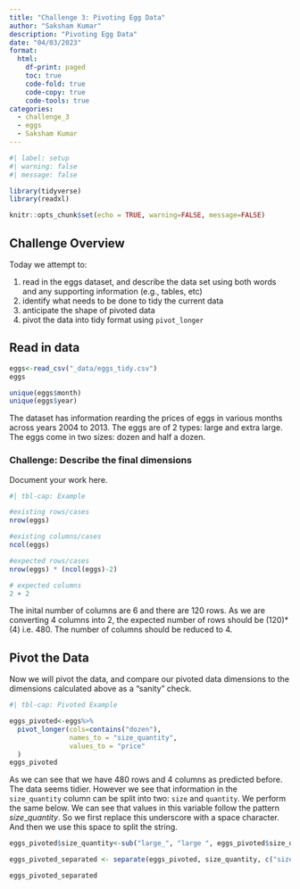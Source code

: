 ```yaml
---
title: "Challenge 3: Pivoting Egg Data"
author: "Saksham Kumar"
description: "Pivoting Egg Data"
date: "04/03/2023"
format:
  html:
    df-print: paged
    toc: true
    code-fold: true
    code-copy: true
    code-tools: true
categories:
  - challenge_3
  - eggs
  - Saksham Kumar
---
```


```r
#| label: setup
#| warning: false
#| message: false

library(tidyverse)
library(readxl)

knitr::opts_chunk$set(echo = TRUE, warning=FALSE, message=FALSE)
```

## Challenge Overview

Today we attempt to:

1.  read in the eggs dataset, and describe the data set using both words and any supporting information (e.g., tables, etc)
2.  identify what needs to be done to tidy the current data
3.  anticipate the shape of pivoted data
4.  pivot the data into tidy format using `pivot_longer`

## Read in data

```r
eggs<-read_csv("_data/eggs_tidy.csv")
eggs
```


```r
unique(eggs$month)
unique(eggs$year)
```

The dataset has information rearding the prices of eggs in various months across years 2004 to 2013. The eggs are of 2 types: large and extra large. The eggs come in two sizes: dozen and half a dozen.

### Challenge: Describe the final dimensions

Document your work here.

```r
#| tbl-cap: Example

#existing rows/cases
nrow(eggs)

#existing columns/cases
ncol(eggs)

#expected rows/cases
nrow(eggs) * (ncol(eggs)-2)

# expected columns 
2 + 2
```
The inital number of columns are 6 and there are 120 rows. As we are converting 4 columns into 2, the expected number of rows should be (120)*(4) i.e. 480. The number of columns should be reduced to 4.

## Pivot the Data

Now we will pivot the data, and compare our pivoted data dimensions to the dimensions calculated above as a "sanity" check.

```r
#| tbl-cap: Pivoted Example

eggs_pivoted<-eggs%>%
  pivot_longer(cols=contains("dozen"), 
               names_to = "size_quantity",
               values_to = "price"
  )
eggs_pivoted
```

As we can see that we have 480 rows and 4 columns as predicted before. The data seems tidier. However we see that information in the `size_quantity` column can be split into two: `size` and `quantity`. We perform the same below. We can see that values in this variable follow the pattern *size*_*quantity*. So we first replace this underscore with a space character. And then we use this space to split the string. 

```r
eggs_pivoted$size_quantity<-sub("large_", "large ", eggs_pivoted$size_quantity)

eggs_pivoted_separated <- separate(eggs_pivoted, size_quantity, c("size", "quantity"), " ")

eggs_pivoted_separated
```
